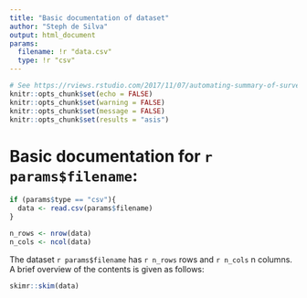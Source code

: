 ```yaml
---
title: "Basic documentation of dataset"
author: "Steph de Silva"
output: html_document
params:
  filename: !r "data.csv"
  type: !r "csv"
---
```


```r
# See https://rviews.rstudio.com/2017/11/07/automating-summary-of-surveys-with-rmarkdown/ for a great overview of how this all works.
knitr::opts_chunk$set(echo = FALSE)
knitr::opts_chunk$set(warning = FALSE)
knitr::opts_chunk$set(message = FALSE)
knitr::opts_chunk$set(results = "asis")
```

# Basic documentation for `r params$filename`:
```r
if (params$type == "csv"){
  data <- read.csv(params$filename)
}
```

```r
n_rows <- nrow(data)
n_cols <- ncol(data)

```

The dataset `r params$filename` has `r n_rows` rows and `r n_cols` n columns. A brief overview of the contents is given as follows:

```r
skimr::skim(data)
```

